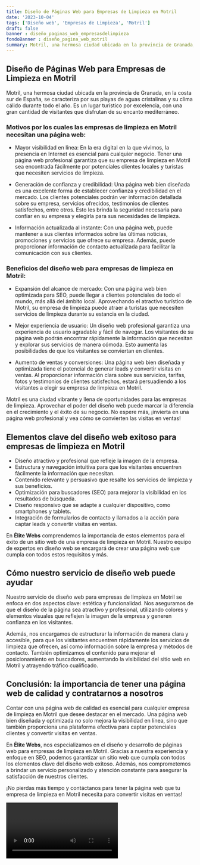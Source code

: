 ```yaml
---
title: Diseño de Páginas Web para Empresas de Limpieza en Motril
date: '2023-10-04'
tags: ['Diseño web', 'Empresas de Limpieza', 'Motril']
draft: false
banner : diseño_paginas_web_empresasdelimpieza
fondoBanner : diseño_pagina_web_motril
summary: Motril, una hermosa ciudad ubicada en la provincia de Granada, en la costa sur de España, se caracteriza por sus playas de aguas cristalinas y su clima cálido durante todo el año. Es un lugar turístico por excelencia, con una gran cantidad de visitantes que disfrutan de su encanto mediterráneo.
---
```


## Diseño de Páginas Web para Empresas de Limpieza en Motril

Motril, una hermosa ciudad ubicada en la provincia de Granada, en la costa sur de España, se caracteriza por sus playas de aguas cristalinas y su clima cálido durante todo el año. Es un lugar turístico por excelencia, con una gran cantidad de visitantes que disfrutan de su encanto mediterráneo.

### Motivos por los cuales las empresas de limpieza en Motril necesitan una página web:

- Mayor visibilidad en línea: En la era digital en la que vivimos, la presencia en Internet es esencial para cualquier negocio. Tener una página web profesional garantiza que su empresa de limpieza en Motril sea encontrada fácilmente por potenciales clientes locales y turistas que necesiten servicios de limpieza.

- Generación de confianza y credibilidad: Una página web bien diseñada es una excelente forma de establecer confianza y credibilidad en el mercado. Los clientes potenciales podrán ver información detallada sobre su empresa, servicios ofrecidos, testimonios de clientes satisfechos, entre otros. Esto les brinda la seguridad necesaria para confiar en su empresa y elegirla para sus necesidades de limpieza.

- Información actualizada al instante: Con una página web, puede mantener a sus clientes informados sobre las últimas noticias, promociones y servicios que ofrece su empresa. Además, puede proporcionar información de contacto actualizada para facilitar la comunicación con sus clientes.

### Beneficios del diseño web para empresas de limpieza en Motril:

- Expansión del alcance de mercado: Con una página web bien optimizada para SEO, puede llegar a clientes potenciales de todo el mundo, más allá del ámbito local. Aprovechando el atractivo turístico de Motril, su empresa de limpieza puede atraer a turistas que necesiten servicios de limpieza durante su estancia en la ciudad.

- Mejor experiencia de usuario: Un diseño web profesional garantiza una experiencia de usuario agradable y fácil de navegar. Los visitantes de su página web podrán encontrar rápidamente la información que necesitan y explorar sus servicios de manera cómoda. Esto aumenta las posibilidades de que los visitantes se conviertan en clientes.

- Aumento de ventas y conversiones: Una página web bien diseñada y optimizada tiene el potencial de generar leads y convertir visitas en ventas. Al proporcionar información clara sobre sus servicios, tarifas, fotos y testimonios de clientes satisfechos, estará persuadiendo a los visitantes a elegir su empresa de limpieza en Motril.

Motril es una ciudad vibrante y llena de oportunidades para las empresas de limpieza. Aprovechar el poder del diseño web puede marcar la diferencia en el crecimiento y el éxito de su negocio. No espere más, ¡invierta en una página web profesional y vea cómo se convierten las visitas en ventas!

<GifSeo />

<Cta />

## Elementos clave del diseño web exitoso para empresas de limpieza en Motril

- Diseño atractivo y profesional que refleje la imagen de la empresa.
- Estructura y navegación intuitiva para que los visitantes encuentren fácilmente la información que necesitan.
- Contenido relevante y persuasivo que resalte los servicios de limpieza y sus beneficios.
- Optimización para buscadores (SEO) para mejorar la visibilidad en los resultados de búsqueda.
- Diseño responsivo que se adapte a cualquier dispositivo, como smartphones y tablets.
- Integración de formularios de contacto y llamados a la acción para captar leads y convertir visitas en ventas.

En **Élite Webs** comprendemos la importancia de estos elementos para el éxito de un sitio web de una empresa de limpieza en Motril. Nuestro equipo de expertos en diseño web se encargará de crear una página web que cumpla con todos estos requisitos y más.

## Cómo nuestro servicio de diseño web puede ayudar

Nuestro servicio de diseño web para empresas de limpieza en Motril se enfoca en dos aspectos clave: estética y funcionalidad. Nos aseguramos de que el diseño de la página sea atractivo y profesional, utilizando colores y elementos visuales que reflejen la imagen de la empresa y generen confianza en los visitantes.

Además, nos encargamos de estructurar la información de manera clara y accesible, para que los visitantes encuentren rápidamente los servicios de limpieza que ofrecen, así como información sobre la empresa y métodos de contacto. También optimizamos el contenido para mejorar el posicionamiento en buscadores, aumentando la visibilidad del sitio web en Motril y atrayendo tráfico cualificado.

## Conclusión: la importancia de tener una página web de calidad y contratarnos a nosotros

Contar con una página web de calidad es esencial para cualquier empresa de limpieza en Motril que desee destacar en el mercado. Una página web bien diseñada y optimizada no solo mejora la visibilidad en línea, sino que también proporciona una plataforma efectiva para captar potenciales clientes y convertir visitas en ventas.

En **Élite Webs**, nos especializamos en el diseño y desarrollo de páginas web para empresas de limpieza en Motril. Gracias a nuestra experiencia y enfoque en SEO, podemos garantizar un sitio web que cumpla con todos los elementos clave del diseño web exitoso. Además, nos comprometemos a brindar un servicio personalizado y atención constante para asegurar la satisfacción de nuestros clientes.

¡No pierdas más tiempo y contáctanos para tener la página web que tu empresa de limpieza en Motril necesita para convertir visitas en ventas!

<Video />

<CtaBot job='Empresas de Limpieza' city='Motril'/>

<Gmaps query='Motril+españa+maps' />
